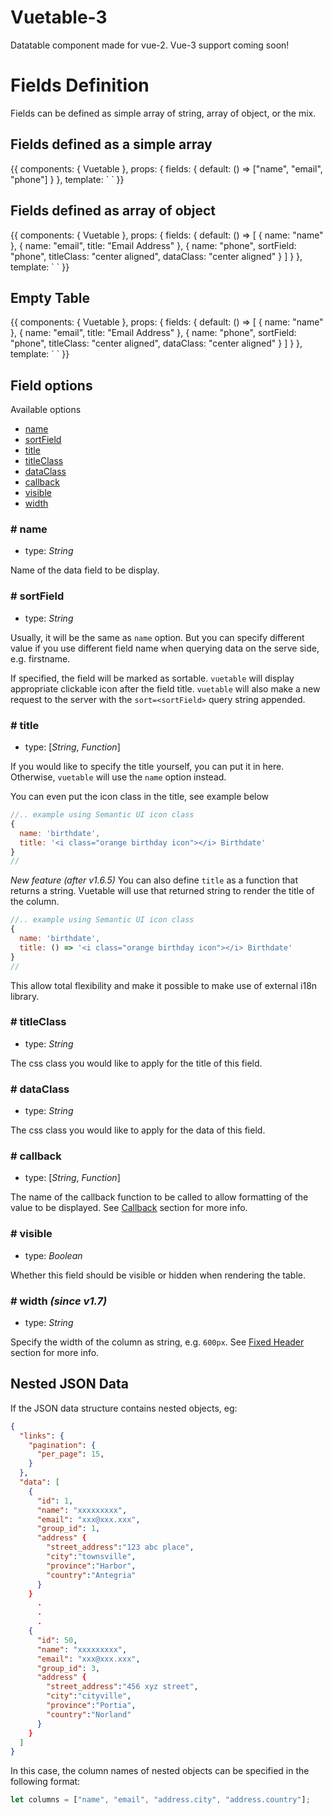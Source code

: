 
<Meta title="vuetable-3" component={Vuetable} />

# Vuetable-3

Datatable component made for vue-2. Vue-3 support coming soon!

<Props of={Vuetable} />

# Fields Definition

Fields can be defined as simple array of string, array of object, or the mix.

## Fields defined as a simple array

<Preview>
  <Story name="fields: string[]">
    {{
      components: { Vuetable },
      props: {
        fields: {
          default: () => ["name", "email", "phone"]
        }
      },
      template: `
      <vuetable
        api-url="https://my-json-server.typicode.com/mannyyang/vuetable-3/users"
        pagination-path=""
        data-path=""
        :fields="fields"
      >
      </vuetable>
      `
    }}
  </Story>
</Preview>

## Fields defined as array of object

<Preview>
  <Story name="fields: object[]">
    {{
      components: { Vuetable },
      props: {
        fields: {
          default: () => [
            {
              name: "name"
            },
            {
              name: "email",
              title: "Email Address"
            },
            {
              name: "phone",
              sortField: "phone",
              titleClass: "center aligned",
              dataClass: "center aligned"
            }
          ]
        }
      },
      template: `
      <vuetable
        api-url="https://my-json-server.typicode.com/mannyyang/vuetable-3/users"
        pagination-path=""
        data-path=""
        :fields="fields"
      >
      </vuetable>
      `
    }}
  </Story>
</Preview>

## Empty Table

<Preview>
  <Story name="Empty Table">
    {{
      components: { Vuetable },
      props: {
        fields: {
          default: () => [
            {
              name: "name"
            },
            {
              name: "email",
              title: "Email Address"
            },
            {
              name: "phone",
              sortField: "phone",
              titleClass: "center aligned",
              dataClass: "center aligned"
            }
          ]
        }
      },
      template: `
      <vuetable
        api-url="https://my-json-server.typicode.com/mannyyang/vuetable-3/profile"
        pagination-path=""
        data-path="emptyTest"
        :fields="fields"
      >
        <template v-slot:empty-result>
          Use a named slot 'empty-result' to display information regarding an
          empty table.
        </template>
      </vuetable>
      `
    }}
  </Story>
</Preview>

## Field options

Available options

- [name](#-name)
- [sortField](#-sortField)
- [title](#-title)
- [titleClass](#-titleClass)
- [dataClass](#-dataClass)
- [callback](#-callback)
- [visible](#-visible)
- [width](#-width)

### # name

- type: _String_

Name of the data field to be display.

### # sortField

- type: _String_

Usually, it will be the same as `name` option. But you can specify different value if
you use different field name when querying data on the serve side, e.g. firstname.

If specified, the field will be marked as sortable. `vuetable` will display appropriate
clickable icon after the field title. `vuetable` will also make a new request to the server
with the `sort=<sortField>` query string appended.

### # title

- type: [_String_, _Function_]

If you would like to specify the title yourself, you can put it in here. Otherwise, `vuetable`
will use the `name` option instead.

You can even put the icon class in the title, see example below

```javascript
//.. example using Semantic UI icon class
{
  name: 'birthdate',
  title: '<i class="orange birthday icon"></i> Birthdate'
}
//
```

_New feature (after v1.6.5)_
You can also define `title` as a function that returns a string. Vuetable will use that returned string to render the title of the column.

```javascript
//.. example using Semantic UI icon class
{
  name: 'birthdate',
  title: () => '<i class="orange birthday icon"></i> Birthdate'
}
//
```

This allow total flexibility and make it possible to make use of external i18n library.

### # titleClass

- type: _String_

The css class you would like to apply for the title of this field.

### # dataClass

- type: _String_

The css class you would like to apply for the data of this field.

### # callback

- type: [_String_, _Function_]

The name of the callback function to be called to allow formatting of the value
to be displayed. See [Callback](Callbacks) section for more info.

### # visible

- type: _Boolean_

Whether this field should be visible or hidden when rendering the table.

### # width _(since v1.7)_

- type: _String_

Specify the width of the column as string, e.g. `600px`. See [Fixed Header](Fixed-Header) section for more info.

## Nested JSON Data

If the JSON data structure contains nested objects, eg:

```json
{
  "links": {
    "pagination": {
      "per_page": 15,
    }
  },
  "data": [
    {
      "id": 1,
      "name": "xxxxxxxxx",
      "email": "xxx@xxx.xxx",
      "group_id": 1,
      "address" {
        "street_address":"123 abc place",
        "city":"townsville",
        "province":"Harbor",
        "country":"Antegria"
      }
    }
      .
      .
      .
    {
      "id": 50,
      "name": "xxxxxxxxx",
      "email": "xxx@xxx.xxx",
      "group_id": 3,
      "address" {
        "street_address":"456 xyz street",
        "city":"cityville",
        "province":"Portia",
        "country":"Norland"
      }
    }
  ]
}
```

In this case, the column names of nested objects can be specified in the following format:

```javascript
let columns = ["name", "email", "address.city", "address.country"];
```
